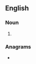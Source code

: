 ==English==

===Noun===
{{head|en|noun plural form}}

# {{plural of|adieu|lang=en}}

===Anagrams===
* {{anagrams|en|a=adeisu|aduise}}